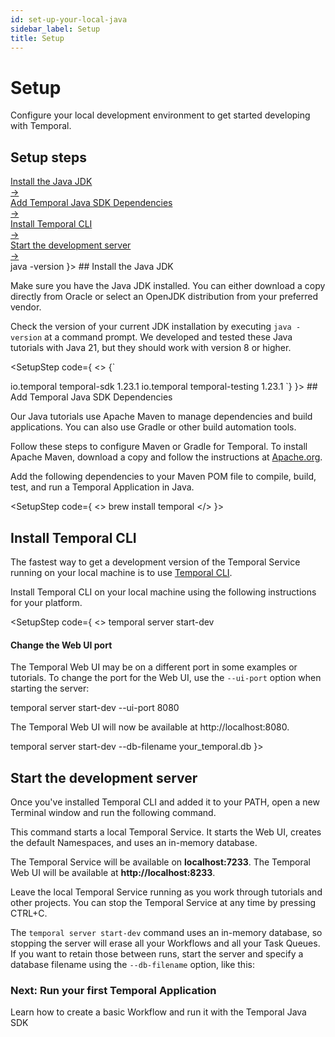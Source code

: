 ```yaml
---
id: set-up-your-local-java
sidebar_label: Setup
title: Setup
---
```



# Setup

Configure your local development environment to get started developing with Temporal.

<div className="topics-covered-section">
  <h2 className="topics-covered-title">Setup steps</h2>
  <div className="topics-grid">
    <a href="#install-the-java-jdk" className="topic-card">
      <div className="topic-title">Install the Java JDK</div>
      <div className="topic-arrow">→</div>
    </a>
    <a href="#add-temporal-java-sdk-dependencies" className="topic-card">
      <div className="topic-title">Add Temporal Java SDK Dependencies</div>
      <div className="topic-arrow">→</div>
    </a>
    <a href="#install-temporal-cli" className="topic-card">
      <div className="topic-title">Install Temporal CLI</div>
      <div className="topic-arrow">→</div>
    </a>
    <a href="#start-the-development-server" className="topic-card">
      <div className="topic-title">Start the development server</div>
      <div className="topic-arrow">→</div>
    </a>
  </div>
</div>

<SetupSteps>
<SetupStep code={
  <>
    <CodeSnippet language="bash">
    java -version
    </CodeSnippet>
  </>
}>
## Install the Java JDK

Make sure you have the Java JDK installed. You can either download a copy directly from Oracle or select an OpenJDK distribution from your preferred vendor.

Check the version of your current JDK installation by executing <code>java -version</code> at a command prompt. We developed and tested these Java tutorials with Java 21, but they should work with version 8 or higher.
</SetupStep>

<SetupStep code={
<>
<CodeSnippet language="xml">
{`<dependencies>

<!-- Temporal dependencies needed to compile, build, test, and run Temporal's Java SDK -->
<dependency>
    <groupId>io.temporal</groupId>
    <artifactId>temporal-sdk</artifactId>
    <version>1.23.1</version>
  </dependency>
  <dependency>
    <groupId>io.temporal</groupId>
    <artifactId>temporal-testing</artifactId>
    <version>1.23.1</version>
  </dependency>
</dependencies>`}
    </CodeSnippet>
  </>
}>
## Add Temporal Java SDK Dependencies

Our Java tutorials use Apache Maven to manage dependencies and build applications. You can also use Gradle or other build automation tools.

Follow these steps to configure Maven or Gradle for Temporal. To install Apache Maven, download a copy and follow the instructions at <a href="https://maven.apache.org/install.html">Apache.org</a>.

Add the following dependencies to your Maven POM file to compile, build, test, and run a Temporal Application in Java.
</SetupStep>

<SetupStep code={
<>
<CodeSnippet language="bash">
brew install temporal
</CodeSnippet>
</>
}>

## Install Temporal CLI

The fastest way to get a development version of the Temporal Service running on your local machine is to use [Temporal CLI](https://docs.temporal.io/cli).

Install Temporal CLI on your local machine using the following instructions for your platform.
</SetupStep>

<SetupStep code={
<>
<CodeSnippet language="bash">
temporal server start-dev
</CodeSnippet>

<div className="port-info">
<h4>Change the Web UI port</h4>
<p>The Temporal Web UI may be on a different port in some examples or tutorials. To change the port for the Web UI, use the <code>--ui-port</code> option when starting the server:</p>
<CodeSnippet language="bash">
temporal server start-dev --ui-port 8080
</CodeSnippet>
<p>The Temporal Web UI will now be available at http://localhost:8080.</p>
</div>
<style>
{`.port-info { background: rgba(68, 76, 231, 0.1); border: 1px solid rgba(68, 76, 231, 0.2); border-radius: 0.75rem; padding: 1.5rem; margin: 1.5rem 0; transition: all 0.3s ease-in-out; box-shadow: 0 2px 4px rgba(0, 0, 0, 0.05); } [data-theme='dark'] .port-info { background: rgba(68, 76, 231, 0.15); border-color: rgba(68, 76, 231, 0.3); } .port-info h4 { margin-top: 0; margin-bottom: 1rem; color: var(--ifm-color-emphasis-900); font-weight: 600; } .port-info p { margin-bottom: 1rem; font-size: 0.95rem; line-height: 1.5; color: var(--ifm-color-emphasis-800); } .port-info p:last-child { margin-bottom: 0; } .port-info code { background: rgba(255, 255, 255, 0.5); padding: 0.2rem 0.4rem; border-radius: 4px; font-size: 0.9em; } [data-theme='dark'] .port-info code { background: rgba(0, 0, 0, 0.2); } @media (max-width: 768px) { .port-info { padding: 1.25rem; } }`}
</style>
<CodeSnippet language="bash">
temporal server start-dev --db-filename your_temporal.db
</CodeSnippet>
</>
}>

## Start the development server

Once you've installed Temporal CLI and added it to your PATH, open a new Terminal window and run the following command.

This command starts a local Temporal Service. It starts the Web UI, creates the default Namespaces, and uses an in-memory database.

The Temporal Service will be available on <b>localhost:7233</b>.
The Temporal Web UI will be available at <b>http://localhost:8233</b>.

Leave the local Temporal Service running as you work through tutorials and other projects. You can stop the Temporal Service at any time by pressing CTRL+C.

The <code>temporal server start-dev</code> command uses an in-memory database, so stopping the server will erase all your Workflows and all your Task Queues. If you want to retain those between runs, start the server and specify a database filename using the <code>--db-filename</code> option, like this:
</SetupStep>
</SetupSteps>

<CallToAction href="/develop/java/core-application">
  <h3>Next: Run your first Temporal Application</h3>
  <p>Learn how to create a basic Workflow and run it with the Temporal Java SDK</p>
</CallToAction>
